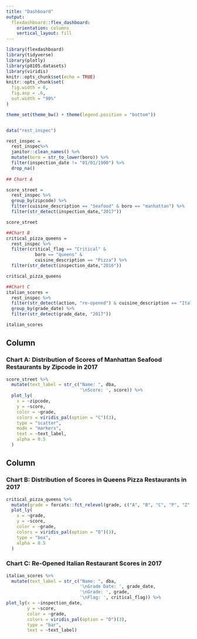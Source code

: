 ```yaml
---
title: "Dashboard"
output: 
  flexdashboard::flex_dashboard:
    orientation: columns
    vertical_layout: fill
---
```


```r
library(flexdashboard)
library(tidyverse)
library(plotly)
library(p8105.datasets)
library(viridis)
knitr::opts_chunk$set(echo = TRUE)
knitr::opts_chunk$set(
  fig.width = 6,
  fig.asp = .6,
  out.width = "90%"
)

theme_set(theme_bw() + theme(legend.position = "bottom"))


data("rest_inspec")

rest_inspec = 
  rest_inspec%>%
  janitor::clean_names() %>%
  mutate(boro = str_to_lower(boro)) %>%
  filter(inspection_date != "01/01/1900") %>%
  drop_na()
  
## Chart A

score_street = 
  rest_inspec %>%
  group_by(zipcode) %>%
  filter(cuisine_description == "Seafood" & boro == "manhattan") %>%
  filter(str_detect(inspection_date,"2017")) 

score_street

##Chart B
critical_pizza_queens = 
  rest_inspec %>%
  filter(critical_flag == "Critical" & 
           boro == "queens" & 
           cuisine_description == "Pizza") %>%
  filter(str_detect(inspection_date,"2016")) 

critical_pizza_queens

##Chart C
italian_scores = 
  rest_inspec %>%
  filter(str_detect(action, "re-opened") & cuisine_description == "Italian") %>%
  group_by(grade_date) %>%
  filter(str_detect(grade_date, "2017"))

italian_scores

```

Column {data-width=650}
-----------------------------------------------------------------------

### Chart A: Distribution of Scores of Manhattan Seafood Restaurants by Zipcode in 2017

```r
score_street %>%
  mutate(text_label = str_c("Name: ", dba, 
                            '\nScore: ', score)) %>%
  plot_ly(
    x = ~zipcode,
    y = ~score,
    color = ~grade,
    colors = viridis_pal(option = "C")(3),
    type = "scatter",
    mode = "markers",
    text = ~text_label,
    alpha = 0.5
  ) 
```

Column {data-width=350}
-----------------------------------------------------------------------

### Chart B: Distribution of Scores in Queens Pizza Restaurants in 2017

```r
critical_pizza_queens %>%
  mutate(grade = forcats::fct_relevel(grade, c("A", "B", "C", "P", "Z", "Not Yet Graded"))) %>%
  plot_ly(
    x = ~grade,
    y = ~score,
    color = ~grade,
    colors = viridis_pal(option = "D")(3),
    type = "box",
    alpha = 0.5
  ) 
```

### Chart C: Re-Opened Italian Restaurant Scores in 2017

```r
italian_scores %>%
  mutate(text_label = str_c("Name: ", dba, 
                            '\nGrade Date: ', grade_date,
                            '\nGrade: ', grade, 
                            '\nFlag: ', critical_flag)) %>%
plot_ly(x = ~inspection_date,
        y = ~score,
        color = ~grade,
        colors = viridis_pal(option = "D")(3),
        type = "bar",
        text = ~text_label)
```

